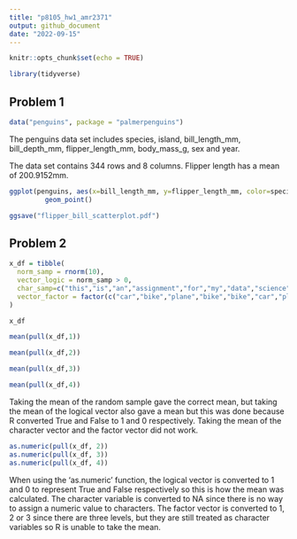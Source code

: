 ```yaml
---
title: "p8105_hw1_amr2371"
output: github_document
date: "2022-09-15"
---
```


```r
knitr::opts_chunk$set(echo = TRUE)
```
```r
library(tidyverse)
```

## Problem 1
```r
data("penguins", package = "palmerpenguins")
```
The penguins data set includes species, island, bill_length_mm, bill_depth_mm, flipper_length_mm, body_mass_g, sex and year.

The data set contains 344 rows and 8 columns. Flipper length has a mean of 200.9152mm.

```r
ggplot(penguins, aes(x=bill_length_mm, y=flipper_length_mm, color=species)) +
         geom_point()
```

```r
ggsave("flipper_bill_scatterplot.pdf")
```

## Problem 2
```r
x_df = tibble(
  norm_samp = rnorm(10),
  vector_logic = norm_samp > 0,
  char_samp=c("this","is","an","assignment","for","my","data","science","one","class"),
  vector_factor = factor(c("car","bike","plane","bike","bike","car","plane","car","plane","bike"))
)

x_df

```
```r
mean(pull(x_df,1))
```

```r
mean(pull(x_df,2))
```

```r
mean(pull(x_df,3))
```

```r
mean(pull(x_df,4))
```
Taking the mean of the random sample gave the correct mean, but taking the mean of the logical vector also gave a mean but this was done because R converted True and False to 1 and 0 respectively. Taking the mean of the character vector and the factor vector did not work.

```r
as.numeric(pull(x_df, 2))
as.numeric(pull(x_df, 3))
as.numeric(pull(x_df, 4))
```
When using the 'as.numeric' function, the logical vector is converted to 1 and 0 to represent True and False respectively so this is how the mean was calculated. The character variable is converted to NA since there is no way to assign a numeric value to characters. The factor vector is converted to 1, 2 or 3 since there are three levels, but they are still treated as character variables so R is unable to take the mean.
